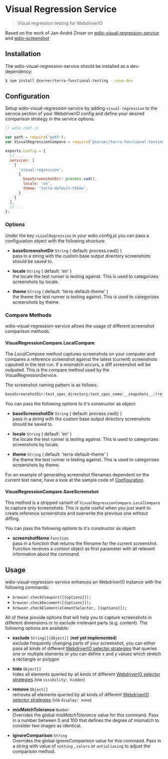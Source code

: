 # Visual Regression Service

> Visual regression testing for WebdriverIO

Based on the work of Jan-André Zinser on [wdio-visual-regression-service](https://github.com/zinserjan/wdio-visual-regression-service) and [wdio-screenshot](https://github.com/zinserjan/wdio-screenshot)

## Installation

The wdio-visual-regression-service should be installed as a dev-dependency:

```sh
$ npm install @cerner/terra-functional-testing --save-dev
```

## Configuration
Setup wdio-visual-regression-service by adding `visual-regression` to the service section of your WebdriverIO config and define your desired comparison strategy in the service options.

```js
// wdio.conf.js

var path = require('path');
var VisualRegressionCompare = require('@cerner/terra-functional-testing/lib/services/wdio-visual-regression-service/compare');

exports.config = {
  // ...
  services: [
    [
      'visual-regression',
      {
        baseScreenshotDir: process.cwd(),
        locale: 'en',
        theme: 'terra-default-theme',
      }
    ]
  ],
  // ...
};
```

### Options
Under the key `visualRegression` in your wdio.config.js you can pass a configuration object with the following structure:

* **baseScreenshotDir** `String` ( default: process.cwd() ) <br />
pass in a string with the custom base output directory screenshots should be saved to.

* **locale** `String` ( default: 'en' ) <br />
the locale the test runner is testing against. This is used to categorizes screenshots by locale.

* **theme** `String` ( default: 'terra-default-theme' ) <br />
the theme the test runner is testing against. This is used to categorizes screenshots by theme.

### Compare Methods
wdio-visual-regression-service allows the usage of different screenshot comparison methods.

#### VisualRegressionCompare.LocalCompare
The *LocalCompare* method captures screenshots on your computer and compares a reference screenshot against the latest (current) screenshots caputred in the test run. If a mismatch occurs, a diff screenshot will be outputed. This is the compare method used by the VisualRegressionService.

The screenshot naming pattern is as follows:

```js
baseScreenshotDir/test_spec_directory/test_spec_name/__snapshots__/(reference|latest|diff)/theme/locale/browserName_terraViewportName/screenshot.png
```

You can pass the following options to it's constructor as object:

* **baseScreenshotDir** `String` ( default: process.cwd() ) <br />
pass in a string with the custom base output directory screenshots should be saved to.

* **locale** `String` ( default: 'en' ) <br />
the locale the test runner is testing against. This is used to categorizes screenshots by locale.

* **theme** `String` ( default: 'terra-default-theme' ) <br />
the theme the test runner is testing against. This is used to categorizes screenshots by theme.

For an example of generating screenshot filenames dependent on the current test name, have a look at the sample code of [Configuration](#configuration).

#### VisualRegressionCompare.SaveScreenshot
This method is a stripped variant of `VisualRegressionCompare.LocalCompare` to capture only screenshots. This is quite useful when you just want to create reference screenshots and overwrite the previous one without diffing.

You can pass the following options to it's constructor as object:

* **screenshotName** `Function` <br />
pass in a function that returns the filename for the current screenshot. Function receives a *context* object as first parameter with all relevant information about the command.

## Usage
wdio-visual-regression-service enhances an WebdriverIO instance with the following commands:
* `browser.checkViewport([{options}]);`
* `browser.checkDocument([{options}]);`
* `browser.checkElement(elementSelector, [{options}]);`

All of these provide options that will help you to capture screenshots in different dimensions or to exclude irrelevant parts (e.g. content). The following options are
available:

* **exclude** `String[]|Object[]` (**not yet implemented**)<br />
  exclude frequently changing parts of your screenshot, you can either pass all kinds of different [WebdriverIO selector strategies](http://webdriver.io/guide/usage/selectors.html)
  that queries one or multiple elements or you can define x and y values which stretch a rectangle or polygon

* **hide** `Object[]`<br />
  hides all elements queried by all kinds of different [WebdriverIO selector strategies](http://webdriver.io/guide/usage/selectors.html) (via `visibility: hidden`)

* **remove** `Object[]`<br />
  removes all elements queried by all kinds of different [WebdriverIO selector strategies](http://webdriver.io/guide/usage/selectors.html) (via `display: none`)

* **misMatchTolerance** `Number` <br />
    Overrides the global *misMatchTolerance* value for this command. Pass in a number between 0 and 100 that defines the degree of mismatch to consider two images as identical.

* **ignoreComparison** `String` <br />
    Overrides the global *ignoreComparison* value for this command. Pass in a string with value of `nothing` , `colors` or `antialiasing` to adjust the comparison method.
